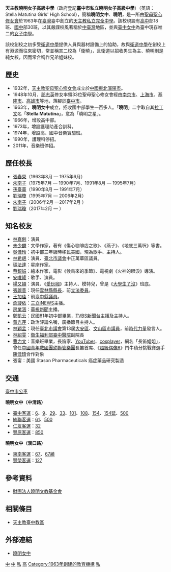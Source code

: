 {{noteTA
|T=zh-hans:天主教晓明女子高级中学;zh-hk:天主教曉明女子高級中學;zh-sg:天主教晓明女子高级中学;zh-tw:天主教曉明女子高級中學;
|1=zh-hans:卫道;zh-hk:衛道;zh-sg:卫道;zh-tw:衛道;
}}

{{coord|24.168291|N|120.674094|E|display=title}}
{{Infobox_School
|name           =天主教曉明女子高級中學
|other_name     =Stella Matutina Girls' High School
|image          = [[File:天主教曉明女中.jpg|280px]]
|logo           =[[File:曉明logo.gif|曉明女子高級中學的校徽]]
|motto          =真、善、美、聖
|established    =1963年
|type           =私立完全中學
|affiliation    =
|religion       = 天主教
|district       ={{ROC}}[[臺中市|臺中市]][[北區_(臺中市)|北區]]
|grades         =
|president      = 
|principal      =劉瑞瓊
|head of school =
|dean           =
|faculty        = 100人
|athletics = 
|conference = 
|staff          = 職員22人、工友20人
|enrollment     =2227人
|free_label     =招生性別
|free_text      =女性
|score          =
|free_label2    =校地面積
|free_text2     =33,646 [[平方公尺|平方公尺]]
|address        = [[臺中市|臺中市]][[北區_(台中市)|北區]][[大雅路_(台中市區)|中清路一段]]606號
|pushpin_map=Taiwan Taichung
|information    =(04) 22921175
|website        =http://www.smgsh.tc.edu.tw
}}

'''天主教曉明女子高級中學'''（政府登記'''臺中市私立曉明女子高級中學'''）（英語：Stella Matutina Girls' High School），簡稱'''曉明女中'''、'''曉明'''，是一所由[[聖母聖心傳教修女會|聖母聖心修女會]]於1963年在[[臺灣|臺灣]]臺中創立的[[天主教|天主教]][[私立学校|私立]][[完全中學|完全中學]]。該校現設有[[高中|高中]]部18班、[[國中|國中]]部30班，以其嚴謹校風著稱於[[中臺灣|中臺灣]]地區，並與[[臺中市立臺中女子高級中等學校|臺中女中]]為臺中現存唯二的[[單性別教育|女子中學]]。

該校創校之初多受[[衛道中學|衛道中學]]提供人員與器材設備上的協助，故與[[衛道中學|衛道中學]]在創校上有淵源而往來密切，常並稱其二校為「衛曉」，且衛道以招收男生為主、曉明則是純女校，因而常合稱作兄弟姐妹校。

== 歷史 ==
*1932年，[[天主教聖母聖心修女會|天主教聖母聖心修女會]]成立於[[中國東北|中國東北]][[瀋陽市_(中華民國)|瀋陽市]]。
*1948年10月，[[祁志英|祁志英]]修女率領33位聖母聖心修女會經由[[南京市_(中華民國)|南京市]]、[[上海市_(中華民國)|上海市]]、[[基隆市|基隆市]]、[[高雄市_(省轄市)|高雄市]]等地，落腳於[[臺中市_(省轄市)|臺中市]]。
*1963年，'''曉明女中'''成立，招收國中部學生一百多人。「'''曉明'''」二字取自其[[拉丁语|拉丁文]]名「'''Stella Matutina'''」，意為「曉明之星」。
*1966年，增設高中部。
*1973年，增設護理助產合訓科。
*1974年，增設高、國中音樂實驗班。
*1990年，護理科停招。
*2011年，音樂班停招。

== 歷任校長 ==
* [[張春榮|張春榮]]（1963年8月 — 1975年6月）
* [[朱南子|朱南子]]（1975年7月 — 1990年7月、1991年8月 — 1995年7月）
* [[孫台華|孫臺華]]（1990年8月 — 1991年7月）
* [[劉瑞瓊|劉瑞瓊]]（1995年7月 — 2006年2月）
* [[朱南子|朱南子]]（2006年2月 —2017年2月 ）
* [[劉瑞瓊|劉瑞瓊]]（2017年2月 — ）

== 知名校友 ==
*[[林嘉俐|林嘉俐]]：演員
*[[朱少麟|朱少麟]]：文學作家，著有《傷心咖啡店之歌》、《燕子》、《地底三萬呎》等書。
*[[吳佳玲|吳佳玲]]：初中部三年級時移民美國，現為歌手、主持人。
*[[林希珉|林希珉]]：演員、[[臺北市議會|臺北市議會]]中正萬華區議員。
*[[瑪法達_(作家)|瑪法達]]：星座作家。
*[[蔡銀娟|蔡銀娟]]：繪本作家，電影《候鳥來的季節》、電視劇《火神的眼淚》導演。
*[[安唯綾|安唯綾]]：歌手、演員。
*[[楊又穎|楊又穎]]：演員、《[[愛玩咖|愛玩咖]]》主持人、模特兒，曾是《[[大學生了沒|大學生了沒]]》班底。
*[[張麗善|張麗善]]：現任[[雲林縣縣長|雲林縣縣長]]，前[[立法委員|立法委員]]。
*[[王加佳|王加佳]]：前[[臺中縣議員|臺中縣議員]]。
*[[詹璇依|詹璇依]]：[[三立iNEWS|三立iNEWS]]主播。
*[[房業涵|房業涵]]：[[華視新聞|華視新聞]]主播。
*[[鄭凱云|鄭凱云]]：民國81年初中部畢業，[[TVBS新聞台|TVBS新聞台]]主播及主持人。
*[[黃光芹|黃光芹]]：政治評論名嘴，廣播節目主持人。
*[[林穎孟|林穎孟]]：現任[[臺北市議會|臺北市議會]]第13屆[[大安區_(臺北市)|大安區]]、[[文山區|文山區]][[臺北市議員|市議員]]，前[[時代力量|時代力量]]發言人。
*[[林紹雯|林紹雯]]：[[衛生福利部臺中醫院|衛生福利部臺中醫院]]副院長
*[[曹力文|曹力文]]：音樂班畢業，長笛家、[[YouTuber|YouTuber]]、[[cosplayer|cosplayer]]，網名「長笛姐姐」，曾任[[中國青年救國團|中國青年救國團]][[幼獅管樂團|幼獅管樂團]]長笛首席、《[[超級偶像8|超級偶像8]]》鬥牛積分挑戰賽選手[[陳佳琦|陳佳琦]]合作對象
*張甯：美國 Stason Pharmaceuticals 癌症藥品研究製造

== 交通 ==
;[[臺中市公車|臺中市公車]]
'''曉明女中（中清路）'''
*[[台中客運|臺中客運]]：[[台中市公車6路|6]]、[[台中市公車9路|9]]、[[台中市公車29路|29]]、[[台中市公車33路|33]]、[[台中市公車101路|101]]、[[台中市公車108路|108]]、[[台中市公車154路|154]]、[[台中市公車154路|154延]]、[[台中市公車500路|500]]
*[[統聯客運|統聯客運]]：[[台中市公車61路|61]]、[[台中市公車500路|500]]
*[[仁友客運|仁友客運]]：[[台中市公車32路|32]]
*[[豐原客運|豐原客運]]：[[台中市公車850路|850]]
'''曉明女中（漢口路）'''
*[[東南客運|東南客運]]：[[台中市公車67路|67]]、[[台中市公車67路|67繞]]
*[[豐榮客運|豐榮客運]]：[[台中市公車127路|127]]

==參考資料==
{{reflist}}
*[http://203.72.96.2/st9/htm/ 財團法人曉明文教基金會] {{Wayback|url=http://203.72.96.2/st9/htm/ |date=20070928134900 }}

==相關條目==
*[[天主教台中教區|天主教臺中教區]]

==外部連結==
*[http://www.smgsh.tc.edu.tw/ 曉明女中] {{Wayback|url=http://www.smgsh.tc.edu.tw/ |date=20110717054043 }}

{{臺中市高級中等學校列表}}
{{臺中市國民中小學}}
{{台灣天主教會學校}}

[[Category:臺灣私立普通型高級中等學校|中]]
[[Category:台灣天主教會學校|中]]
[[Category:台灣女子學校|私]]
[[Category:臺中市北區學校|高]]
[[Category:1963年創建的教育機構|Category:1963年創建的教育機構]]
[[Category:臺中市完全中學|私]]